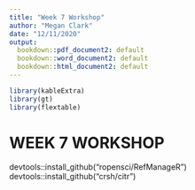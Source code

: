 ```yaml
---
title: "Week 7 Workshop"
author: "Megan Clark"
date: "12/11/2020"
output: 
  bookdown::pdf_document2: default
  bookdown::word_document2: default
  bookdown::html_document2: default
---
```


```r
library(kableExtra)
library(gt)
library(flextable)
```



###########################################################################################################
#                                           WEEK 7 WORKSHOP
###########################################################################################################


devtools::install_github("ropensci/RefManageR")
devtools::install_github("crsh/citr")






